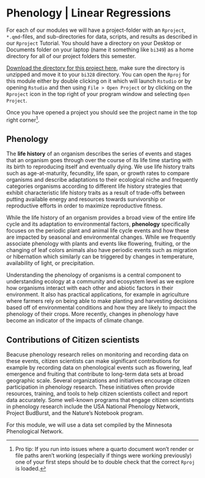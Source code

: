 # Phenology | Linear Regressions {.unnumbered}

For each of our modules we will have a project-folder with an `Rproject`, `*.qmd`-files, and sub-directories for data, scripts, and results as described in our `Rproject` Tutorial. You should have a directory on your Desktop or Documents folder on your laptop (name it something like `bi349`) as a home directory for all of our project folders this semester. 

[Download the directory for this project here](https://drive.google.com/drive/folders/1tjqJhwRjA2KTWzUws5q_ucx4njge6o1F?usp=sharing), make sure the directory is unzipped and move it to your `bi328` directory. You can open the `Rproj` for this module either by double clicking on it which will launch `Rstudio` or by opening `Rstudio` and then using `File > Open Project` or by clicking on the `Rproject` icon in the top right of your program window and selecting `Open Project`. 

Once you have opened a project you should see the project name in the top right corner^[Pro tip: If you run into issues where a quarto document won't render or file paths aren't working (especially if things were working previously) one of your first steps should be to double check that the correct `Rproj` is loaded.].

## Phenology

The **life history** of an organism describes the series of events and stages that an organism goes through over the course of its life time starting with its birth to reproducing itself and eventually dying. We use life history traits such as age-at-maturity, fecundity, life span, or growth rates to compare organisms and describe adaptations to their ecological niche and frequently categories organisms according to different life history strategies that exhibit characteristic life history traits as a result of trade-offs between putting available energy and resources towards survivorship or reproductive efforts in order to maximize reproductive fitness.

While the life history of an organism provides a broad view of the entire life cycle and its adaptation to environmental factors, **phenology** specifically focuses on the periodic plant and animal life cycle events and how these are impacted by seasonal and environmental changes. While we frequently associate phenology with plants and events like flowering, fruiting, or the changing of leaf colors animals also have periodic events such as migration or hibernation which similarly can be triggered by changes in temperature, availability of light, or precipitation.

Understanding the phenology of organisms is a central component to understanding ecology at a community and ecosystem level as we explore how organisms interact with each other and abiotic factors in their environment. It also has practical applications, for example in agriculture where farmers rely on being able to make planting and harvesting decisions based off of environmental conditions and how they are likely to impact the phenology of their crops. More recently, changes in phenology have become an indicator of the impacts of climate change.

## Contributions of Citizen scientists

Beacuse phenology research relies on monitoring and recording data on these events, citizen scientists can make significant contributions for example by recording data on phenological events such as flowering, leaf emergence and fruiting that contribute to long-term data sets at broad geographic scale. Several organizations and initiatives encourage citizen participation in phenology research. These initiatives often provide resources, training, and tools to help citizen scientists collect and report data accurately. Some well-known programs that engage citizen scientists in phenology research include the USA National Phenology Network, Project BudBurst, and the Nature's Notebook program.

For this module, we will use a data set compiled by the Minnesota Phenological Network.

